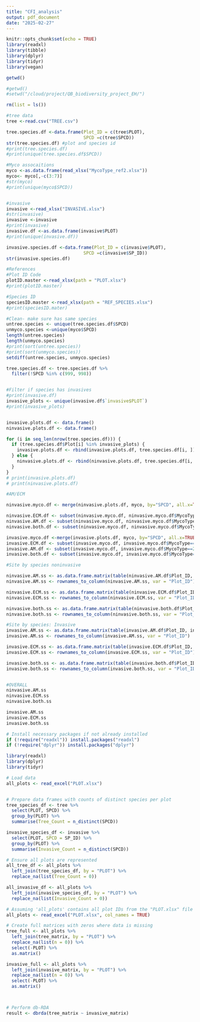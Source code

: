 ---
title: "CFI_analysis"
output: pdf_document
date: "2025-02-27"
---

```{r setup, include=FALSE}
knitr::opts_chunk$set(echo = TRUE)
library(readxl)
library(tibble)
library(dplyr)
library(tidyr)
library(vegan)

getwd()

```



```{r}

#getwd()
#setwd("/cloud/project/QB_biodiversity_project_EH/")

rm(list = ls())

#tree data 
tree <-read.csv("TREE.csv")

tree.species.df <-data.frame(Plot_ID = c(tree$PLOT),
                             SPCD =c(tree$SPCD))
str(tree.species.df) #plot and species id 
#print(tree.species.df)
#print(unique(tree.species.df$SPCD))

#Myco assocaitions
myco <-as.data.frame(read_xlsx("MycoType_ref2.xlsx"))
myco<- myco[,-c(3:7)]
#str(myco)
#print(unique(myco$SPCD))


#invasive
invasive <-read_xlsx("INVASIVE.xlsx")
#str(invasive)
invasive <-invasive
#print(invasive)
invasive.df <-as.data.frame(invasive$PLOT)  
#print(unique(invasive.df))

invasive.species.df <-data.frame(Plot_ID = c(invasive$PLOT),
                             SPCD =c(invasive$SP_ID))
str(invasive.species.df)

#References
#Plot ID Code 
plotID.master <-read_xlsx(path = "PLOT.xlsx")
#print(plotID.master)

#Species ID
speciesID.master <-read_xlsx(path = "REF_SPECIES.xlsx")
#print(speciesID.mater)

#Clean- make sure has same species
untree.species <- unique(tree.species.df$SPCD)
unmyco.species <-unique(myco$SPCD)
length(untree.species)
length(unmyco.species)
#print(sort(untree.species))
#print(sort(unmyco.species))
setdiff(untree.species, unmyco.species)

tree.species.df <- tree.species.df %>%
  filter(!SPCD %in% c(999, 998))  


#Filter if species has invasives 
#print(invasive.df)
invasive_plots <- unique(invasive.df$`invasive$PLOT`)
#print(invasive_plots)


invasive.plots.df <- data.frame()
ninvasive.plots.df <- data.frame()

for (i in seq_len(nrow(tree.species.df))) {  
  if (tree.species.df$Plot[i] %in% invasive_plots) {  
    invasive.plots.df <- rbind(invasive.plots.df, tree.species.df[i, ])  
  } else {  
    ninvasive.plots.df <- rbind(ninvasive.plots.df, tree.species.df[i, ])  
  }
}
# print(invasive.plots.df)
# print(ninvasive.plots.df)

#AM/ECM

ninvasive.myco.df <- merge(ninvasive.plots.df, myco, by="SPCD", all.x=TRUE, all.y=FALSE)

ninvasive.ECM.df <- subset(ninvasive.myco.df, ninvasive.myco.df$MycoType==1)
ninvasive.AM.df <- subset(ninvasive.myco.df, ninvasive.myco.df$MycoType==2)
ninvasive.both.df <- subset(ninvasive.myco.df, ninvasive.myco.df$MycoType==3)

invasive.myco.df <-merge(invasive.plots.df, myco, by="SPCD", all.x=TRUE, all.y=FALSE)
invasive.ECM.df <- subset(invasive.myco.df, invasive.myco.df$MycoType==1)
invasive.AM.df <- subset(invasive.myco.df, invasive.myco.df$MycoType==2)
invasive.both.df <- subset(invasive.myco.df, invasive.myco.df$MycoType==3)

#Site by species noninvasive

ninvasive.AM.ss <- as.data.frame.matrix(table(ninvasive.AM.df$Plot_ID, ninvasive.AM.df$SPCD))
ninvasive.AM.ss <- rownames_to_column(ninvasive.AM.ss, var = "Plot_ID")

ninvasive.ECM.ss <- as.data.frame.matrix(table(ninvasive.ECM.df$Plot_ID, ninvasive.ECM.df$SPCD))
ninvasive.ECM.ss <- rownames_to_column(ninvasive.ECM.ss, var = "Plot_ID")

ninvasive.both.ss <- as.data.frame.matrix(table(ninvasive.both.df$Plot_ID, ninvasive.both.df$SPCD))
ninvasive.both.ss <- rownames_to_column(ninvasive.both.ss, var = "Plot_ID")

#Site by species: Invasive
invasive.AM.ss <- as.data.frame.matrix(table(invasive.AM.df$Plot_ID, invasive.AM.df$SPCD))
invasive.AM.ss <- rownames_to_column(invasive.AM.ss, var = "Plot_ID")

invasive.ECM.ss <- as.data.frame.matrix(table(invasive.ECM.df$Plot_ID, invasive.ECM.df$SPCD))
invasive.ECM.ss <- rownames_to_column(invasive.ECM.ss, var = "Plot_ID")

invasive.both.ss <- as.data.frame.matrix(table(invasive.both.df$Plot_ID, invasive.both.df$SPCD))
invasive.both.ss <- rownames_to_column(invasive.both.ss, var = "Plot_ID")


#OVERALL 
ninvasive.AM.ss
ninvasive.ECM.ss
ninvasive.both.ss

invasive.AM.ss
invasive.ECM.ss
invasive.both.ss
```



```{r}
# Install necessary packages if not already installed
if (!require("readxl")) install.packages("readxl")
if (!require("dplyr")) install.packages("dplyr")

library(readxl)
library(dplyr)
library(tidyr)

# Load data
all_plots <- read_excel("PLOT.xlsx")


# Prepare data frames with counts of distinct species per plot
tree_species_df <- tree %>%
  select(PLOT, SPCD) %>%
  group_by(PLOT) %>%
  summarise(Tree_Count = n_distinct(SPCD))

invasive_species_df <- invasive %>%
  select(PLOT, SPCD = SP_ID) %>%
  group_by(PLOT) %>%
  summarise(Invasive_Count = n_distinct(SPCD))

# Ensure all plots are represented
all_tree_df <- all_plots %>%
  left_join(tree_species_df, by = "PLOT") %>%
  replace_na(list(Tree_Count = 0))

all_invasive_df <- all_plots %>%
  left_join(invasive_species_df, by = "PLOT") %>%
  replace_na(list(Invasive_Count = 0))

# Assuming 'all_plots' contains all plot IDs from the "PLOT.xlsx" file
all_plots <- read_excel("PLOT.xlsx", col_names = TRUE)

# Create full matrices with zeros where data is missing
tree_full <- all_plots %>%
  left_join(tree_matrix, by = "PLOT") %>%
  replace_na(list(n = 0)) %>%
  select(-PLOT) %>%
  as.matrix()

invasive_full <- all_plots %>%
  left_join(invasive_matrix, by = "PLOT") %>%
  replace_na(list(n = 0)) %>%
  select(-PLOT) %>%
  as.matrix()



# Perform db-RDA
result <- dbrda(tree_matrix ~ invasive_matrix)


```


